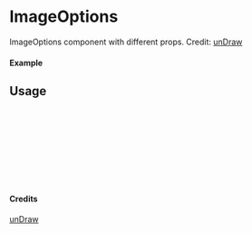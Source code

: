 
<Meta of={ImageOptions} title="unDraw/ImageOptions" />

# ImageOptions

ImageOptions component with different props.
Credit: [unDraw](https://undraw.co/illustrations)

#### Example

<Canvas of={ImageOptions.Primary} />

## Usage

```ts
import { ImageOptions } from "yadl-ui";

const Example = () => {
  return (
      <ImageOptions />
  );
};

export default Example;
```

#### Credits
[unDraw](https://undraw.co/illustrations)
